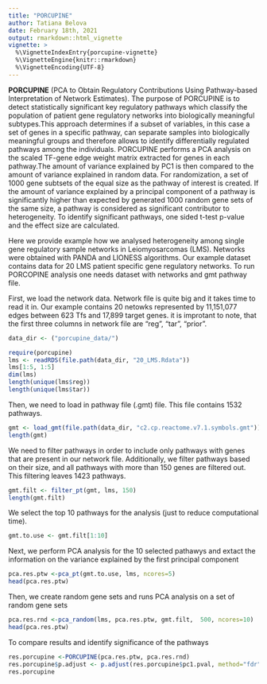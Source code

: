 ```yaml
---
title: "PORCUPINE"
author: Tatiana Belova
date: February 18th, 2021
output: rmarkdown::html_vignette
vignette: >
  %\VignetteIndexEntry{porcupine-vignette}
  %\VignetteEngine{knitr::rmarkdown}
  %\VignetteEncoding{UTF-8}
---
```


**PORCUPINE**  (PCA  to Obtain Regulatory Contributions Using Pathway-based Interpretation  of  Network  Estimates).   The  purpose  of PORCUPINE  is  to  detect  statistically  significant  key regulatory  pathways  which  classify  the  population  of patient gene regulatory networks into biologically meaningful subtypes.This approach determines if a subset of variables, in this case a set of genes in a specific pathway, can separate samples into biologically meaningful groups and therefore allows to  identify  differentially regulated  pathways  among  the individuals. PORCUPINE  performs  a  PCA  analysis on  the  scaled  TF-gene  edge  weight  matrix  extracted for  genes  in  each  pathway.The  amount  of  variance explained  by  PC1  is  then  compared  to  the  amount  of variance  explained  in  random   data.   For randomization,   a  set  of 1000  gene  subtsets  of  the  equal  size  as  the  pathway  of interest is created.  If the amount of variance explained by  a  principal  component  of  a  pathway  is  significantly higher than expected by generated 1000 random gene sets of the same size, a pathway is considered as significant contributor  to  heterogeneity. To  identify  significant pathways, one sided t-test p-value and the effect size are calculated. 

Here we provide example how we analysed heterogeneity among single gene regulatory sample networks in Leiomyosarcomas (LMS). Networks were obtained with PANDA and LIONESS algorithms. Our example dataset contains data for 20 LMS patient specific gene regulatory networks.
To run PORCOPINE analysis one needs dataset with networks and gmt pathway file. 


First, we load the network data. Network file is quite big and it takes time to read it in. Our example contains 20 netowks represented by 11,151,077 edges between 623 Tfs and 17,899 target genes. it is improtant to note, that the first three columns in network file are "reg", "tar", "prior".

```r
data_dir <- ("porcupine_data/")
```

```r
require(porcupine)
lms <- readRDS(file.path(data_dir, "20_LMS.Rdata"))
lms[1:5, 1:5]
dim(lms)
length(unique(lms$reg))
length(unique(lms$tar))
```
Then, we need to load in pathway file (.gmt) file. This file contains 1532 pathways.

```r
gmt <- load_gmt(file.path(data_dir, "c2.cp.reactome.v7.1.symbols.gmt"))
length(gmt)
```
We need to filter pathways in order to include only pathways with genes that are present in our network file. Additionally,  we filter pathways based on their size, and all pathways with more than 150 genes are filtered out. This filtering leaves 1423 pathways.
```r
gmt.filt <- filter_pt(gmt, lms, 150)
length(gmt.filt)
```
We select the top 10 pathways for the analysis (just to reduce computational time).

```r
gmt.to.use <- gmt.filt[1:10]
```
Next, we perform PCA analysis for the 10 selected pathawys and extact the information on the variance explained by the first principal component

```r
pca.res.ptw <-pca_pt(gmt.to.use, lms, ncores=5)
head(pca.res.ptw)
```
Then, we create random gene sets and runs PCA analysis on a set of random gene sets
```r
pca.res.rnd <-pca_random(lms, pca.res.ptw, gmt.filt,  500, ncores=10)
head(pca.res.ptw)
```
To compare results and identify significance of the pathways
```r
res.porcupine <-PORCUPINE(pca.res.ptw, pca.res.rnd)
res.porcupine$p.adjust <- p.adjust(res.porcupine$pc1.pval, method="fdr")
res.porcupine
```
